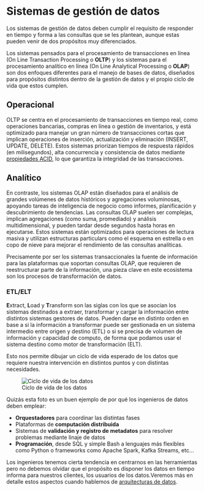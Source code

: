 # Sistemas de gestión de datos

Los sistemas de gestión de datos deben cumplir el requisito de responder en tiempo y forma a las consultas que se les plantean, aunque estas pueden venir de dos propósitos muy diferenciados. 

Los sistemas pensados para el procesamiento de transacciones en línea (On Line Transaction Processing o **OLTP**) y los sistemas para el procesamiento analítico en línea (On Line Analytical Processing o **OLAP**) son dos enfoques diferentes para el manejo de bases de datos, diseñados para propósitos distintos dentro de la gestión de datos y el propio ciclo de vida que estos cumplen. 

## Operacional

OLTP se centra en el procesamiento de transacciones en tiempo real, como operaciones bancarias, compras en línea o gestión de inventarios, y está optimizado para manejar un gran número de transacciones cortas que implican operaciones de inserción, actualización y eliminación (INSERT, UPDATE, DELETE). Estos sistemas priorizan tiempos de respuesta rápidos (en milisegundos), alta concurrencia y consistencia de datos mediante [propiedades ACID](rdbms_transaccional.qmd#acid), lo que garantiza la integridad de las transacciones.

## Analítico

En contraste, los sistemas OLAP están diseñados para el análisis de grandes volúmenes de datos históricos y agregaciones voluminosas, apoyando tareas de inteligencia de negocio como informes, planificación y descubrimiento de tendencias. Las consultas OLAP suelen ser complejas, implican agregaciones (como suma, promediado) y análisis multidimensional, y pueden tardar desde segundos hasta horas en ejecutarse. Estos sistemas están optimizados para operaciones de lectura masiva y utilizan estructuras particulars como el esquema en estrella o en copo de nieve para mejorar el rendimiento de las consultas analíticas.

Precisamente por ser los sistemas transaccionales la fuente de información para las plataformas que soportan consultas OLAP, que requieren de reestructurar parte de la información, una pieza clave en este ecosistema son los procesos de transformación de datos.

### ETL/ELT

**E**xtract, **L**oad y **T**ransform son las siglas con los que se asocian los sistemas destinados a extraer, transformar y cargar la información entre distintos sistemas gestores de datos. Pueden darse en distinto orden en base a si la información a transformar puede ser gestionada en un sistema intermedio entre origen y destino (ETL) o si se precisa de volumen de información y capacidad de computo, de forma que podamos usar el sistema destino como motor de transformación (ELT).

Esto nos permite dibujar un ciclo de vida esperado de los datos que requiere nuestra intervención en distintos puntos y con distintas necesidades.

![Ciclo de vida de los datos](../../assets/data-lifecycle.png)

Quizás esta foto es un buen ejemplo de por qué los ingenieros de datos deben emplear:

* **Orquestadores** para coordinar las distintas fases
* Plataformas de **computación distribuida**
* Sistemas de **validación y registro de metadatos** para resolver problemas mediante linaje de datos
* **Programación**, desde SQL y simple Bash a lenguajes más flexibles como Python o frameworks como Apache Spark, Kafka Streams, etc...

Los ingenieros tenemos cierta tendencia en centrarnos en las herramientas pero no debemos olvidar que el propósito es disponer los datos en tiempo informa para nuestros clientes, los usuarios de los datos.Veremos más en detalle estos aspectos cuando hablemos de [arquitecturas de datos](arquitecturas.qmd).